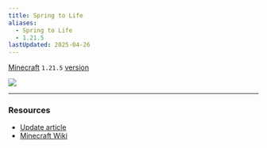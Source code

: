 ```yaml
---
title: Spring to Life
aliases:
  - Spring to Life
  - 1.21.5
lastUpdated: 2025-04-26
---
```



[Minecraft](/minecraft) `1.21.5` [version](/versions)

<Img src="https://www.minecraft.net/content/dam/minecraftnet/games/minecraft/key-art/MCV_SpringDrop_DotNet_Homepage_1800x1080.jpg" />

<Yb src="https://www.youtube.com/embed/jGNgh5zEFkY?si=1A9O7_v53dtgXbby&start=241" />

---

### Resources
- [Update article](https://www.minecraft.net/en-us/article/spring-to-life-game-drop)
- [Minecraft Wiki](https://minecraft.wiki/w/Spring_to_Life)